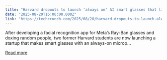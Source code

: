 ```yaml
---
title: "Harvard dropouts to launch ‘always on’ AI smart glasses that listen and record every conversation"
date: "2025-08-20T16:00:00.000Z"
link: "https://techcrunch.com/2025/08/20/harvard-dropouts-to-launch-always-on-ai-smart-glasses-that-listen-and-record-every-conversation/"
---
```


After developing a facial recognition app for Meta’s Ray-Ban glasses and doxing random people, two former Harvard students are now launching a startup that makes smart glasses with an always-on microp...

[Read more](https://techcrunch.com/2025/08/20/harvard-dropouts-to-launch-always-on-ai-smart-glasses-that-listen-and-record-every-conversation/)
